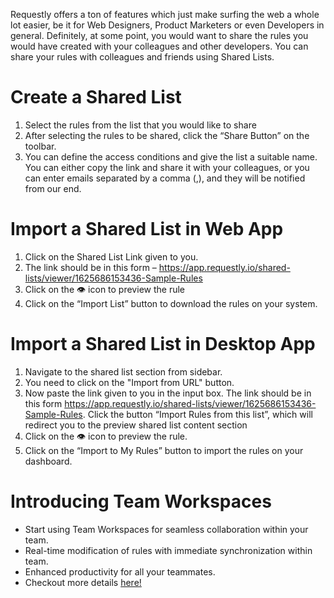 Requestly offers a ton of features which just make surfing the web a whole lot easier, be it for Web Designers, Product Marketers or even Developers in general. Definitely, at some point, you would want to share the rules you would have created with your colleagues and other developers. You can share your rules with colleagues and friends using Shared Lists. 

# Create a Shared List 
1. Select the rules from the list that you would like to share 
2. After selecting the rules to be shared, click the “Share Button” on the toolbar.
3. You can define the access conditions and give the list a suitable name. You can either copy the link and share it with your colleagues, or you can enter emails separated by a comma (,), and they will be notified from our end. 


# Import a Shared List‍ in Web App
1. Click on the Shared List Link given to you. 
2. The link should be in this form – https://app.requestly.io/shared-lists/viewer/1625686153436-Sample-Rules ‍ 
3. Click on the 👁️ icon to preview the rule
4. Click on the “Import List” button to download the rules on your system. 

# Import a Shared List in Desktop App
1. Navigate to the shared list section from sidebar. 
2. You need to click on the "Import from URL" button. 
3. Now paste the link given to you in the input box. The link should be in this form https://app.requestly.io/shared-lists/viewer/1625686153436-Sample-Rules. Click the button “Import Rules from this list”, which will redirect you to the preview shared list content section 
4. Click on the 👁️ icon to preview the rule. ‍ 
5. Click on the “Import to My Rules” button to import the rules on your dashboard.

# Introducing Team Workspaces
- Start using Team Workspaces for seamless collaboration within your team.
- Real-time modification of rules with immediate synchronization within team.
- Enhanced productivity for all your teammates. 
- Checkout more details [here!](https://docs.requestly.tech/browser-extension/chrome/features/shared-workspace/quickstart)

